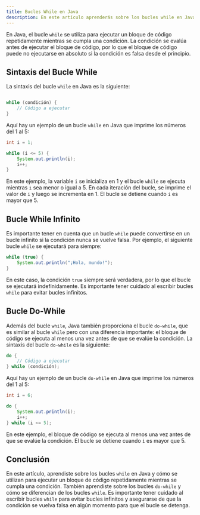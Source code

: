 ```yaml
---
title: Bucles While en Java
description: En este artículo aprenderás sobre los bucles while en Java.
---
```


En Java, el bucle `while` se utiliza para ejecutar un bloque de código repetidamente mientras se cumpla una condición. La condición se evalúa antes de ejecutar el bloque de código, por lo que el bloque de código puede no ejecutarse en absoluto si la condición es falsa desde el principio.

## Sintaxis del Bucle While

La sintaxis del bucle `while` en Java es la siguiente:

```java

while (condición) {
    // Código a ejecutar
}

```

Aquí hay un ejemplo de un bucle `while` en Java que imprime los números del 1 al 5:

```java
int i = 1;

while (i <= 5) {
    System.out.println(i);
    i++;
}
```

En este ejemplo, la variable `i` se inicializa en 1 y el bucle `while` se ejecuta mientras `i` sea menor o igual a 5. En cada iteración del bucle, se imprime el valor de `i` y luego se incrementa en 1. El bucle se detiene cuando `i` es mayor que 5.

## Bucle While Infinito

Es importante tener en cuenta que un bucle `while` puede convertirse en un bucle infinito si la condición nunca se vuelve falsa. Por ejemplo, el siguiente bucle `while` se ejecutará para siempre:

```java
while (true) {
    System.out.println("¡Hola, mundo!");
}
```

En este caso, la condición `true` siempre será verdadera, por lo que el bucle se ejecutará indefinidamente. Es importante tener cuidado al escribir bucles `while` para evitar bucles infinitos.

## Bucle Do-While

Además del bucle `while`, Java también proporciona el bucle `do-while`, que es similar al bucle `while` pero con una diferencia importante: el bloque de código se ejecuta al menos una vez antes de que se evalúe la condición. La sintaxis del bucle `do-while` es la siguiente:

```java
do {
    // Código a ejecutar
} while (condición);
```

Aquí hay un ejemplo de un bucle `do-while` en Java que imprime los números del 1 al 5:

```java
int i = 6;

do {
    System.out.println(i);
    i++;
} while (i <= 5);
```

En este ejemplo, el bloque de código se ejecuta al menos una vez antes de que se evalúe la condición. El bucle se detiene cuando `i` es mayor que 5.

## Conclusión

En este artículo, aprendiste sobre los bucles `while` en Java y cómo se utilizan para ejecutar un bloque de código repetidamente mientras se cumpla una condición. También aprendiste sobre los bucles `do-while` y cómo se diferencian de los bucles `while`. Es importante tener cuidado al escribir bucles `while` para evitar bucles infinitos y asegurarse de que la condición se vuelva falsa en algún momento para que el bucle se detenga.
